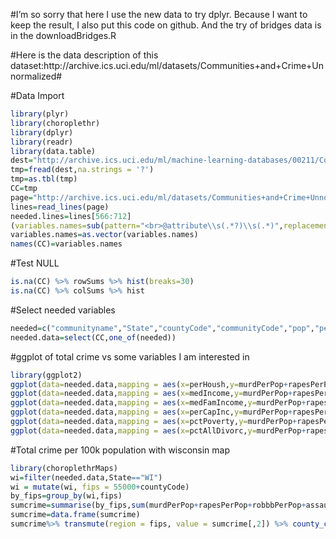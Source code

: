 #I'm so sorry that here I use the new data to try dplyr. Because I want to keep the result, I also put this code on github. And the try of bridges data is in the downloadBridges.R

#Here is the data description of this dataset:http://archive.ics.uci.edu/ml/datasets/Communities+and+Crime+Unnormalized# 

#Data Import

```r
library(plyr)
library(choroplethr)
library(dplyr)
library(readr)
library(data.table)
dest="http://archive.ics.uci.edu/ml/machine-learning-databases/00211/CommViolPredUnnormalizedData.txt"
tmp=fread(dest,na.strings = '?')
tmp=as.tbl(tmp)
CC=tmp
page="http://archive.ics.uci.edu/ml/datasets/Communities+and+Crime+Unnormalized#"
lines=read_lines(page)
needed.lines=lines[566:712]
(variables.names=sub(pattern="<br>@attribute\\s(.*?)\\s(.*)",replacement="\\1",x=needed.lines))
variables.names=as.vector(variables.names)
names(CC)=variables.names
```

#Test NULL

```r
is.na(CC) %>% rowSums %>% hist(breaks=30)
is.na(CC) %>% colSums %>% hist
```


#Select needed variables

```r
needed=c("communityname","State","countyCode","communityCode","pop","perHoush","medIncome","medFamIncome","perCapInc","persPoverty","pctPoverty","pctAllDivorc","murdPerPop","rapesPerPop","robbbPerPop","assaultPerPop","burglPerPop","larcPerPop","autoTheftPerPop","arsonsPerPop","violentPerPop","nonViolPerPop")
needed.data=select(CC,one_of(needed))
```

#ggplot of total crime vs some variables I am interested in

```r
library(ggplot2)
ggplot(data=needed.data,mapping = aes(x=perHoush,y=murdPerPop+rapesPerPop+robbbPerPop+assaultPerPop+burglPerPop+larcPerPop+autoTheftPerPop+arsonsPerPop+violentPerPop+nonViolPerPop))+geom_point()+geom_smooth()
ggplot(data=needed.data,mapping = aes(x=medIncome,y=murdPerPop+rapesPerPop+robbbPerPop+assaultPerPop+burglPerPop+larcPerPop+autoTheftPerPop+arsonsPerPop+violentPerPop+nonViolPerPop))+geom_point()+geom_smooth()
ggplot(data=needed.data,mapping = aes(x=medFamIncome,y=murdPerPop+rapesPerPop+robbbPerPop+assaultPerPop+burglPerPop+larcPerPop+autoTheftPerPop+arsonsPerPop+violentPerPop+nonViolPerPop))+geom_point()+geom_smooth()
ggplot(data=needed.data,mapping = aes(x=perCapInc,y=murdPerPop+rapesPerPop+robbbPerPop+assaultPerPop+burglPerPop+larcPerPop+autoTheftPerPop+arsonsPerPop+violentPerPop+nonViolPerPop))+geom_point()+geom_smooth()
ggplot(data=needed.data,mapping = aes(x=pctPoverty,y=murdPerPop+rapesPerPop+robbbPerPop+assaultPerPop+burglPerPop+larcPerPop+autoTheftPerPop+arsonsPerPop+violentPerPop+nonViolPerPop))+geom_point()+geom_smooth()
ggplot(data=needed.data,mapping = aes(x=pctAllDivorc,y=murdPerPop+rapesPerPop+robbbPerPop+assaultPerPop+burglPerPop+larcPerPop+autoTheftPerPop+arsonsPerPop+violentPerPop+nonViolPerPop))+geom_point()+geom_smooth()
```

#Total crime per 100k population with wisconsin map

```r
library(choroplethrMaps)
wi=filter(needed.data,State=="WI")
wi = mutate(wi, fips = 55000+countyCode)
by_fips=group_by(wi,fips)
sumcrime=summarise(by_fips,sum(murdPerPop+rapesPerPop+robbbPerPop+assaultPerPop+burglPerPop+larcPerPop+autoTheftPerPop+arsonsPerPop+violentPerPop+nonViolPerPop))
sumcrime=data.frame(sumcrime)
sumcrime%>% transmute(region = fips, value = sumcrime[,2]) %>% county_choropleth(state_zoom = "wisconsin") #total crime

```


